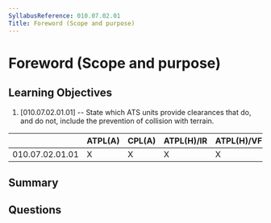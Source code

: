 ```yaml
---
SyllabusReference: 010.07.02.01
Title: Foreword (Scope and purpose)
---
```


# Foreword (Scope and purpose)

## Learning Objectives

1. [010.07.02.01.01] -- State which ATS units provide clearances that do, and do
   not, include the prevention of collision with terrain.

|                 | ATPL(A) | CPL(A) | ATPL(H)/IR | ATPL(H)/VFR | CPL(H) | IR  | CBIR(A) |
| --------------- | ------- | ------ | ---------- | ----------- | ------ | --- | ------- |
| 010.07.02.01.01 | X       | X      | X          | X           | X      | X   | X       |

## Summary

## Questions
